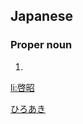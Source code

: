 ==Japanese==
{{ja-kanjitab|啓|昭}}

===Proper noun===
{{ja-pos|proper|ひろあき}}

# {{given name|male|lang=ja|sort=ひろあき}}

[[Category:Japanese male given names|ひろあき]]

[[li:啓昭]]
